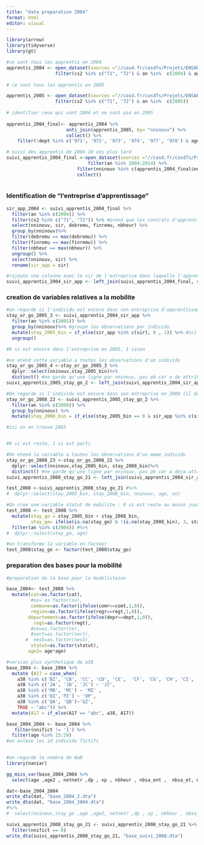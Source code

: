 ---
title: "data preparation 2004"
format: html
editor: visual
---

```{r}
library(arrow)
library(tidyverse)
library(gt)
```

```{r}
#ce sont tous les apprentis en 2004
apprentis_2004 <- open_dataset(sources ="//casd.fr/casdfs/Projets/ENSAE05/Data/DADS_Panel tous salari?s_2021/Parquet" )|>
                  filter(cs2 %in% c("71", "72") & an %in%  c(2004) & age %in% 15:29 & filtre == "1") 
                 
# ce sont tous les apprentis en 2005

apprentis_2005 <- open_dataset(sources ="//casd.fr/casdfs/Projets/ENSAE05/Data/DADS_Panel tous salari?s_2021/Parquet" )|>
                  filter(cs2 %in% c("71", "72") & an %in%  c(2005)) 
  
# identifier ceux qui sont 2004 et ne sont pas en 2005  
  
apprentis_2004_final<- apprentis_2004 %>% 
                      anti_join(apprentis_2005, by= "nninouv") %>% 
                      collect() %>%
    filter(!dept %in% c('971', '972', '973', '974', '977', '978') & age %in% 15:29) #enlève les apprentis dans les dom tom
```

```{r}
# suivi des apprentis de 2004 10 ans plus tard
suivi_apprentis_2004_final <-open_dataset(sources ="//casd.fr/casdfs/Projets/ENSAE05/Data/DADS_Panel tous salari?s_2021/Parquet" ) %>%
                              filter(an %in% 2004:2014) %>% 
                          filter(nninouv %in% c(apprentis_2004_final$nninouv)) %>%
                          collect() 
   
```

### **Identification de "l'entreprise d'apprentissage"**

```{r}
sir_app_2004 <- suivi_apprentis_2004_final %>% 
  filter(an %in% c(2004)) %>%
  filter(cs2 %in% c("71", "72")) %>% #prend que les contrats d'apprentissage
  select(nninouv, sir, debremu, finremu, nbheur) %>%
  group_by(nninouv)%>%
  filter(debremu == max(debremu)) %>%
  filter(finremu == max(finremu)) %>%
  filter(nbheur == max(nbheur)) %>%
  ungroup() %>%
  select(nninouv, sir) %>%
  rename(sir_app = sir)


```

```{r}
#rajoute une colonne avec le sir de l'entreprise dans laquelle l'apprentissage a ete effectue
suivi_apprentis_2004_sir_app <- left_join(suivi_apprentis_2004_final, sir_app_2004, by = "nninouv")
```

### creation de variables relatives a la mobilite

```{r}
#on regarde si l'individu est encore dans son entreprise d'apprentissage en 2005
stay_or_go_2005_3 <- suivi_apprentis_2004_sir_app %>%
  filter(an %in% c(2005)) %>%
  group_by(nninouv)%>% #groupe les observations par individu
  mutate(stay_2005_bin = if_else(sir_app %in% c(sir), 0 , 1)) %>% #ici considere que reste si au moins un des sir est le sir d'apprentissage
  ungroup()

#0 si est encore dans l'entreprise en 2005, 1 sinon
```

```{r}
#on etend cette variable a toutes les observations d'un individu
stay_or_go_2005_4 <-stay_or_go_2005_3 %>%
  dplyr::select(nninouv,stay_2005_bin)%>%
  distinct() #ne garde qu'une ligne par nninouv, pas pb car a de attribue meme valeur par nninouv
suivi_apprentis_2005_stay_go_2 <- left_join(suivi_apprentis_2004_sir_app, stay_or_go_2005_4, by = "nninouv")
```

```{r}
#On regarde si l'individu est encore dans son entreprise en 2008 (il doit aussi y etre reste en 2005)
stay_or_go_2008_22 <- suivi_apprentis_2005_stay_go_2 %>%
  filter(an %in% c(2008)) %>%
  group_by(nninouv) %>%
  mutate(stay_2008_bin = if_else(stay_2005_bin == 0 & sir_app %in% c(sir), 0, 1)) #ici considere que reste si au moins un des sir est le sir d'apprentissage

#ici on en trouve 2865 


#0 si est reste, 1 si est parti
```

```{r}
#On etend la variable a toutes les observations d'un meme individu
stay_or_go_2008_23 <-stay_or_go_2008_22 %>%
  dplyr::select(nninouv,stay_2005_bin, stay_2008_bin)%>%
  distinct() #ne garde qu'une ligne par nninouv, pas pb car a deja attribue mzªme valeur par nninouv
suivi_apprentis_2008_stay_go_21 <- left_join(suivi_apprentis_2004_sir_app, stay_or_go_2008_23, by = "nninouv")
```

```{r}

test_2008 <-suivi_apprentis_2008_stay_go_21 #%>%
#  dplyr::select(stay_2005_bin, stay_2008_bin, nninouv, age, an)

#On cree une variable statut de mobilite : 0 si est reste au moins jusqu'en 2008, 1 si est parti entre 2005 et 2008, 2 si est parti immediatement, 3 si absence de donnees en 2005 (a priori principalement chomage ou retour en formation scolaire)
test_2008 <- test_2008 %>% 
  mutate(stay_go = stay_2005_bin + stay_2008_bin,
         stay_go= ifelse(is.na(stay_go) & !is.na(stay_2008_bin), 3, stay_go))  %>%
  filter(an %in% c(2004)) #%>%
#  dplyr::select(stay_go, age)

#on transforme la variable en facteur
test_2008$stay_go <- factor(test_2008$stay_go)
```

### preparation des bases pour la mobilité

```{r}
#preparation de la base pour la modelistaion

base_2004<- test_2008 %>% 
  mutate(cat=as.factor(cat),
         #sx= as.factor(sx),
         commune=as.factor(ifelse(comr==comt,1,0)),
         region=as.factor(ifelse(regr==regt,1,0)),
        departement=as.factor(ifelse(depr==dept,1,0)),
          regt=as.factor(regt),
         #ce=as.factor(ce),
         #sect=as.factor(sect),
       #  nes5=as.factor(nes5),
         statut=as.factor(statut),
        age2= age*age)
```

```{r}
#version plus synthetique de a38
base_2004 <- base_2004 %>%
  mutate (A17 = case_when(
    a38 %in% c('BZ', 'CB', 'CC', 'CD', 'CE',  'CF', 'CG', 'CH', 'CI', 'CJ', 'CK', 'CL', 'CM', 'DZ', 'EZ')~ 'BE' , 
    a38 %in% c('JA', 'JB', 'JC') ~ 'JZ', 
    a38 %in% c('MB', 'MC') ~ 'MZ' , 
    a38 %in% c('OZ','PZ') ~ 'OP', 
    a38 %in% c('QA', 'QB')~'QZ', 
    TRUE ~ "abc")) %>%
  mutate(A17 = if_else(A17 == "abc", a38, A17))
```

```{r}
base_2004_2004 <- base_2004 %>% 
   filter(nnifict != '1') %>%
  filter(age %in% 15:29)
#on enleve les id individu fictifs
 
```

```{r,eval = FALSE}
#on regarde le nombre de NaN
library(naniar)

gg_miss_var(base_2004_2004 %>% 
  select(age ,age2 , netnetr ,dp , xp , nbheur , nbsa_ent ,  nbsa_et, nes5,sx  , cat , sect,ce, statut,av ,avr,commune ,  region ,regt, departement, entsir, ancsir, tain, cs1, msb_ent, a38))

```

```{r}

dat<-base_2004_2004 
write_dta(dat, "base_2004_2.dta")
write_dta(dat, "base_2004_2004.dta")
#%>% 
#  select(nninouv,stay_go ,age ,age2, netnetr ,dp , xp , nbheur , nbsa_ent , nes5,sx   , sect,ce, statut,av ,avr,commune ,  region ,regt, departement, a38, entsir, cs1,cs2, sir, sir_app, tain, msb_ent, nninouv, dept, depr )
```

```{r}
suivi_apprentis_2008_stay_go_21 <- suivi_apprentis_2008_stay_go_21 %>%
  filter(nnifict == 0) 
write_dta(suivi_apprentis_2008_stay_go_21, "base_suivi_2008.dta")

```
